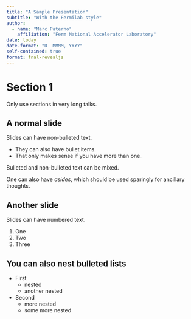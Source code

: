 ```yaml
---
title: "A Sample Presentation"
subtitle: "With the Fermilab style"
author:
  - name: "Marc Paterno"
    affiliation: "Ferm National Accelerator Laboratory"
date: today
date-format: "D  MMMM, YYYY"
self-contained: true
format: fnal-revealjs
---
```


# Section 1

Only use sections in very long talks.

## A normal slide

Slides can have non-bulleted text.

* They can also have bullet items.
* That only makes sense if you have more than one.

Bulleted and non-bulleted text can be mixed.

:::{.aside}
One can also have *asides*, which should be used sparingly for ancillary thoughts.
:::

## Another slide

Slides can have numbered text.

1. One
2. Two
3. Three

## You can also nest bulleted lists

* First
  * nested
  * another nested
* Second
  * more nested
  * some more nested
